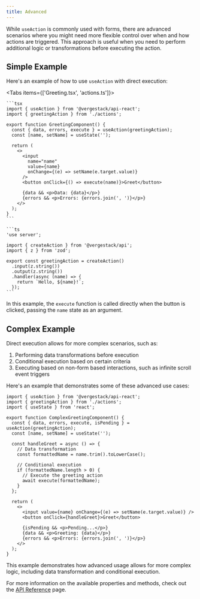 ```yaml
---
title: Advanced
---
```


While `useAction` is commonly used with forms, there are advanced scenarios where you might need more flexible control over when and how actions are triggered. This approach is useful when you need to perform additional logic or transformations before executing the action.

## Simple Example

Here's an example of how to use `useAction` with direct execution:

<Tabs items={['Greeting.tsx', 'actions.ts']}>
  <Tab value="Greeting.tsx">

    ```tsx
    import { useAction } from '@vergestack/api-react';
    import { greetingAction } from './actions';

    export function GreetingComponent() {
      const { data, errors, execute } = useAction(greetingAction);
      const [name, setName] = useState('');

      return (
        <>
          <input
            name="name"
            value={name}
            onChange={(e) => setName(e.target.value)}
          />
          <button onClick={() => execute(name)}>Greet</button>

          {data && <p>Data: {data}</p>}
          {errors && <p>Errors: {errors.join(', ')}</p>}
        </>
      );
    }
    ```

  </Tab>
  <Tab value="actions.ts">
  
    ```ts
    'use server';

    import { createAction } from '@vergestack/api';
    import { z } from 'zod';

    export const greetingAction = createAction()
      .input(z.string())
      .output(z.string())
      .handler(async (name) => {
        return `Hello, ${name}!`;
      });
    ```

  </Tab>
</Tabs>

In this example, the `execute` function is called directly when the button is clicked, passing the `name` state as an argument.

## Complex Example

Direct execution allows for more complex scenarios, such as:

1. Performing data transformations before execution
2. Conditional execution based on certain criteria
3. Executing based on non-form based interactions, such as infinite scroll event triggers

Here's an example that demonstrates some of these advanced use cases:

```tsx
import { useAction } from '@vergestack/api-react';
import { greetingAction } from './actions';
import { useState } from 'react';

export function ComplexGreetingComponent() {
  const { data, errors, execute, isPending } = useAction(greetingAction);
  const [name, setName] = useState('');

  const handleGreet = async () => {
    // Data transformation
    const formattedName = name.trim().toLowerCase();

    // Conditional execution
    if (formattedName.length > 0) {
      // Execute the greeting action
      await execute(formattedName);
    }
  };

  return (
    <>
      <input value={name} onChange={(e) => setName(e.target.value)} />
      <button onClick={handleGreet}>Greet</button>

      {isPending && <p>Pending...</p>}
      {data && <p>Greeting: {data}</p>}
      {errors && <p>Errors: {errors.join(', ')}</p>}
    </>
  );
}
```

This example demonstrates how advanced usage allows for more complex logic, including data transformation and conditional execution.

For more information on the available properties and methods, check out the [API Reference](./client-api-reference) page.
